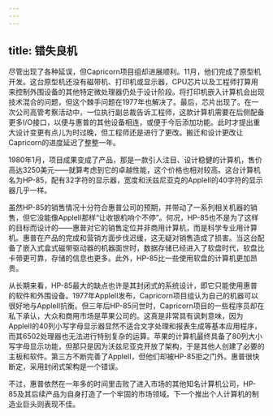 ```yaml
---
---
---
```

title: 错失良机
---




尽管出现了各种延误，但Capricorn项目组却进展顺利。11月，他们完成了原型机开发。这台原型机还没有磁带机、打印机或显示器，CPU芯片以及工程师打算用来控制外围设备的其他特定微处理器仍处于设计阶段。将打印机嵌入计算机会出现技术混合的问题，但这个棘手问题在1977年也解决了。最后，芯片出现了。在一次公司高管考察活动中，一位执行副总裁告诉工程师，这款计算机需要在后侧配备更多I/O接口，以便与惠普的其他设备相连，或便于今后添加功能。此时才提出重大设计变更有点儿为时过晚，但工程师还是进行了更改。搬迁和设计更改让Capricorn的进度延迟了整整一年。

1980年1月，项目成果变成了产品，那是一款引人注目、设计稳健的计算机，售价高达3250美元——就算考虑到它的卓越性能，这个价格也相对较高。这台计算机名为HP-85，配有32字符的显示器，宽度和沃兹尼亚克的AppleII的40字符的显示器几乎一样。

虽然HP-85的销售情况十分符合惠普公司的预期，并带动了一系列相关机器的销售，但它没能像AppleII那样“让收银机响个不停”。何况，HP-85也不是为了这样的目标而设计的——惠普对它的销售定位并非商用计算机，而是科学专业用计算机。惠普在产品的完成和营销方面步伐迟缓，这无疑对销售造成了损害。当这台配备了嵌入式盒式磁带驱动器的机器面世时，数据存储已经进入了软盘时代，软盘比卡带更可靠，存储的信息也更多。此外，HP-85比一些使用软盘的计算机更加昂贵。

从长期来看，HP-85最大的缺点也许是其封闭式的系统设计，即它只能使用惠普的软件和外围设备。1977年AppleII发布，Capricorn项目组认为自己的机器可以很好地与AppleII抗衡。但三年后HP-85问世时，Capricorn项目的一些程序员却在私下承认，大众和商用市场是苹果公司的。这真是非常具有讽刺意味，因为AppleII的40列小写字母显示器显然不适合文字处理和报表生成等基本应用程序，而其6502处理器也无法进行特别复杂的运算。苹果的计算机最终具备了80列大小写字母显示功能，但那只是因为沃兹尼亚克开放了架构，于是其他人创建了必要的主板和软件。第三方不断完善了AppleII，但他们却被HP-85拒之门外。惠普很快断定，采用封闭式架构是一个错误。

不过，惠普依然在一年多的时间里击败了进入市场的其他知名计算机公司，HP-85及其后续产品为自身打造了一个牢固的市场领域。下一个推出个人计算机的制造业巨头则表现不佳。